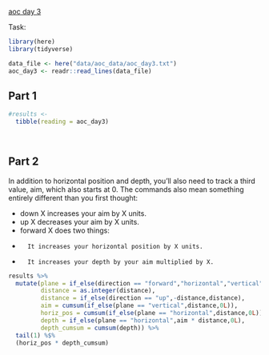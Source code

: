 [aoc day 3](https://adventofcode.com/2021/day/3)

Task: 



```r
library(here)
library(tidyverse)

data_file <- here("data/aoc_data/aoc_day3.txt")
aoc_day3 <- readr::read_lines(data_file)
```

## Part 1

```r
#results <- 
  tibble(reading = aoc_day3)
  
  
```

## Part 2

In addition to horizontal position and depth, you'll also need to track a third value, aim, which also starts at 0. The commands also mean something entirely different than you first thought:

-   down X increases your aim by X units.
-   up X decreases your aim by X units.
-   forward X does two things:
-       It increases your horizontal position by X units.
-       It increases your depth by your aim multiplied by X.

```r
results %>% 
  mutate(plane = if_else(direction == "forward","horizontal","vertical"),
         distance = as.integer(distance),
         distance = if_else(direction == "up",-distance,distance),
         aim = cumsum(if_else(plane == "vertical",distance,0L)),
         horiz_pos = cumsum(if_else(plane == "horizontal",distance,0L)),
         depth = if_else(plane == "horizontal",aim * distance,0L),
         depth_cumsum = cumsum(depth)) %>% 
  tail(1) %$%
  (horiz_pos * depth_cumsum)
```
